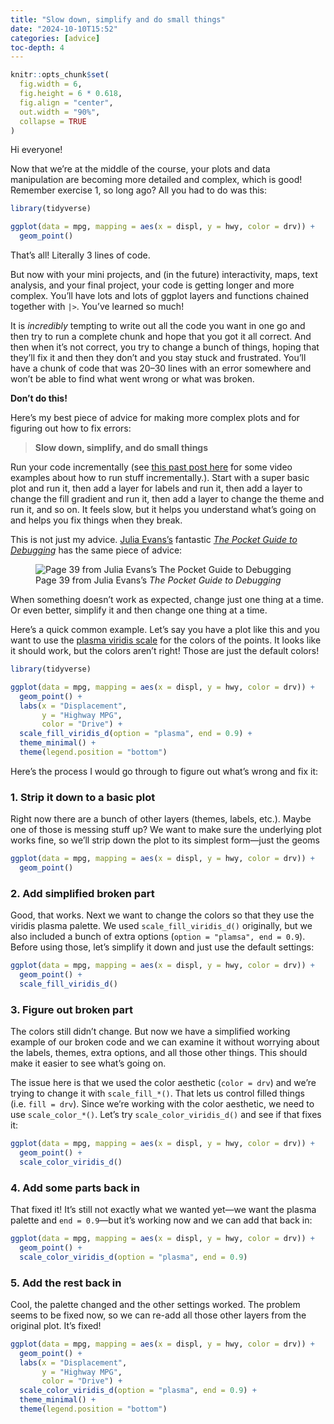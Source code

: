 ```yaml
---
title: "Slow down, simplify and do small things"
date: "2024-10-10T15:52"
categories: [advice]
toc-depth: 4
---
```


```r
knitr::opts_chunk$set(
  fig.width = 6, 
  fig.height = 6 * 0.618, 
  fig.align = "center", 
  out.width = "90%",
  collapse = TRUE
)
```

Hi everyone!

Now that we're at the middle of the course, your plots and data manipulation are becoming more detailed and complex, which is good! Remember exercise 1, so long ago? All you had to do was this:

```r
library(tidyverse)

ggplot(data = mpg, mapping = aes(x = displ, y = hwy, color = drv)) +
  geom_point()
```

That's all! Literally 3 lines of code.

But now with your mini projects, and (in the future) interactivity, maps, text analysis, and your final project, your code is getting longer and more complex. You'll have lots and lots of ggplot layers and functions chained together with `|>`. You've learned so much!

It is *incredibly* tempting to write out all the code you want in one go and then try to run a complete chunk and hope that you got it all correct. And then when it's not correct, you try to change a bunch of things, hoping that they'll fix it and then they don't and you stay stuck and frustrated. You'll have a chunk of code that was 20–30 lines with an error somewhere and won't be able to find what went wrong or what was broken.

**Don't do this!**

Here's my best piece of advice for making more complex plots and for figuring out how to fix errors:

> **Slow down, simplify, and do small things**

Run your code incrementally (see [this past post here](/news/2024-10-10_messy-broken-code-tips.qmd) for some video examples about how to run stuff incrementally.). Start with a super basic plot and run it, then add a layer for labels and run it, then add a layer to change the fill gradient and run it, then add a layer to change the theme and run it, and so on. It feels slow, but it helps you understand what's going on and helps you fix things when they break.

This is not just my advice. [Julia Evans's](https://jvns.ca/) fantastic [*The Pocket Guide to Debugging*](https://wizardzines.com/zines/debugging-guide/) has the same piece of advice:

![Page 39 from Julia Evans's *The Pocket Guide to Debugging*](img/pocket-debugging.png)

When something doesn't work as expected, change just one thing at a time. Or even better, simplify it and then change one thing at a time.

Here's a quick common example. Let's say you have a plot like this and you want to use the [plasma viridis scale](https://cran.r-project.org/web/packages/viridis/vignettes/intro-to-viridis.html#the-color-scales) for the colors of the points. It looks like it should work, but the colors aren't right! Those are just the default colors!

```r
library(tidyverse)

ggplot(data = mpg, mapping = aes(x = displ, y = hwy, color = drv)) +
  geom_point() +
  labs(x = "Displacement",
       y = "Highway MPG",
       color = "Drive") +
  scale_fill_viridis_d(option = "plasma", end = 0.9) +
  theme_minimal() +
  theme(legend.position = "bottom")
```

Here's the process I would go through to figure out what's wrong and fix it:

::: {.panel-tabset .nav-pills}
### 1. Strip it down to a basic plot

Right now there are a bunch of other layers (themes, labels, etc.). Maybe one of those is messing stuff up? We want to make sure the underlying plot works fine, so we'll strip down the plot to its simplest form—just the geoms

```r
ggplot(data = mpg, mapping = aes(x = displ, y = hwy, color = drv)) +
  geom_point()
```

### 2. Add simplified broken part

Good, that works. Next we want to change the colors so that they use the viridis plasma palette. We used `scale_fill_viridis_d()` originally, but we also included a bunch of extra options (`option = "plamsa", end = 0.9`). Before using those, let's simplify it down and just use the default settings:

```r
ggplot(data = mpg, mapping = aes(x = displ, y = hwy, color = drv)) +
  geom_point() +
  scale_fill_viridis_d()
```

### 3. Figure out broken part

The colors still didn't change. But now we have a simplified working example of our broken code and we can examine it without worrying about the labels, themes, extra options, and all those other things. This should make it easier to see what's going on.

The issue here is that we used the color aesthetic (`color = drv`) and we're trying to change it with `scale_fill_*()`. That lets us control filled things (i.e. `fill = drv`). Since we're working with the color aesthetic, we need to use `scale_color_*()`. Let's try `scale_color_viridis_d()` and see if that fixes it:

```r
ggplot(data = mpg, mapping = aes(x = displ, y = hwy, color = drv)) +
  geom_point() +
  scale_color_viridis_d()
```

### 4. Add some parts back in

That fixed it! It's still not exactly what we wanted yet—we want the plasma palette and `end = 0.9`—but it's working now and we can add that back in: 

```r
ggplot(data = mpg, mapping = aes(x = displ, y = hwy, color = drv)) +
  geom_point() +
  scale_color_viridis_d(option = "plasma", end = 0.9)
```

### 5. Add the rest back in

Cool, the palette changed and the other settings worked. The problem seems to be fixed now, so we can re-add all those other layers from the original plot. It's fixed!

```r
ggplot(data = mpg, mapping = aes(x = displ, y = hwy, color = drv)) +
  geom_point() +
  labs(x = "Displacement",
       y = "Highway MPG",
       color = "Drive") +
  scale_color_viridis_d(option = "plasma", end = 0.9) +
  theme_minimal() +
  theme(legend.position = "bottom")
```

:::
